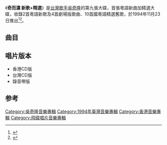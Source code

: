 {{Album infobox | <!-- See Wikipedia:WikiProject_Albums -->
|  Name        = 奇而濃 新歌+精選
|  Type        = 新曲+精選
|  Artist      = [[吳奇隆|吳奇隆]]
|  Cover       = 
|  Released    = 1994年11月23日
|  Recorded    = 
|  Genre       = [[粵語流行音樂|粵語流行音樂]]
|  Length      = 1:11:12
|  Label       = [[華納唱片_(香港)|華納唱片 (香港)]]
|  Number      =
|  Producer    = 見[[#曲目|曲目列表]]
|  Last album  = [[雙飛_(吳奇隆專輯)|雙飛]] <br />(1994年)
|  This album  = '''奇而濃 新歌+精選''' <br />(1994年)
|  Next album  = [[堅持_(吳奇隆專輯)|堅持]] <br />(1995年)
}}

《'''奇而濃 新歌+精選'''》是[[台灣|台灣]][[歌手|歌手]][[吳奇隆|吳奇隆]]的第九張大碟，首張粵語新曲加精選大碟，收錄2首粵語新歌及4首劇場版歌曲、10首國粵語精選舊歌，於1994年11月23日推出<ref>{{Cite book|title=中国歌星成名金曲 包括香港 台湾地区|last=黄新华，何敏静，肖朝晶编著|first=|publisher=南昌：百花洲文艺出版社|year=1994.12|isbn=7-80579-567-3|location=|pages=543}}</ref><ref>{{Cite book|title=80年代的宝贝们|last=何从主编；杨国伟等摄影；右意达漫画|first=|publisher=南昌：二十一世纪出版社|year=2003.08|isbn=7-5391-2305-2|location=|pages=87}}</ref>。

==曲目==
{{Tracklist
| font_size = 
| total_length = 1:11:12

| extra_column = 首次收錄專輯

| title1         = 奇而濃的狂想 	 	 	 	
| music1         = [[東野純直|東野純直]]
| lyrics1        = [[林振強|林振強]]
| arranger1      = [[趙增熹|趙增熹]]
| producer1      = [[王紀華|王紀華]]
| note1          = '''新歌'''
| longnote1      = '''第一主打歌'''<br>改編自東野純直的《君だから》
| extra1         = 奇而濃
| length1        = 5:01

| title2         = 驟雨	 	 	
| music2         = [[李子恆|李子恆]]
| lyrics2        = [[潘源良|潘源良]]
| arranger2      = [[Belinda_Foo|Belinda Foo]]	
| producer2      = [[陳志康_(音樂人)|陳志康]]
| note2          = '''新歌'''
| longnote2      = '''第二主打歌'''<br>國語原曲為《銀河》
| extra2         = 奇而濃
| length2        = 3:55

| title3         = 梁祝
| note3          = 劇場版 	 	
| music3         = [[何占豪|何占豪]]<br>[[陳鋼|陳鋼]]
| lyrics3        = [[黃霑|黃霑]]
| arranger3      = [[雷頌德|雷頌德]]
| producer3      = 雷頌德<br>黃霑
| longnote3      = 獨白：[[吳奇隆|吳奇隆]]
| extra3         = [[My_Summer_Dream|My Summer Dream]]
| length3        = 4:05

| title4         = 煙火
| music4         = [[李子恆|李子恆]]
| lyrics4        = 李子恆
| arranger4      = [[何國杰|何國杰]]
| producer4      = 李子恆
| note4          = 國語）（劇場版
| longnote4      = 獨白：[[郭靜_(香港)|郭靜]]
| extra4         = [[群星劇場版|群星劇場版]]
| length4        = 4:59

| title5         = 一天一天等下去
| note5          = 劇場版
| music5         = 李子恆
| lyrics5        = [[潘源良|潘源良]]
| arranger5      = 何國杰
| producer5      = 李子恆<br>陳志康
| longnote5      = 獨白：郭靜
| extra5         = 群星劇場版
| length5        = 4:17

| title6        = Loving You
| note6         = 粵語
| music6        = [[橫山輝一|橫山輝一]]
| lyrics6       = [[周禮茂|周禮茂]]
| arranger6     = [[甘志偉|甘志偉]]
| producer6     = 陳志康
| longnote6     = 改編自橫山輝一的《Loving You》<br>國語版本為《Loving You》
| extra6        = [[愛出個未來|愛出個未來]]
| length6       = 3:38

| title7         = 愛人還是你
| music7         = [[王傑_(歌手)|王傑]]
| lyrics7        = 周禮茂 
| arranger7      = [[杜自持|杜自持]]
| producer7      = 陳志康
| longnote7      = 國語原曲為《為愛流過淚》
| extra7         = 愛出個未來
| length7        = 4:26

| title8         = 夢不完的你
| note8          = 國語
| music8         = 李子恆
| lyrics8        = 李子恆
| arranger8      = 何國杰
| producer8      = 李子恆
| longnote8      = 台灣[[中視|中視]]電視劇《[[人間天堂|人間天堂]]》片尾曲
| extra8         = [[追夢|追夢]]
| length8        = 4:54

| title9         = 愛出個未來 	
| music9         = [[木森敏之|木森敏之]]
| lyrics9        = 周禮茂
| arranger9      = 杜自持
| producer9      = 陳志康
| note9          = 
| longnote9      = 改編自[[中西保志|中西保志]]的《君が微笑むなら》<br>國語版本為《好想忘了愛》
| extra9         = 愛出個未來
| length9        = 4:33

| title10        = 再愛的衝動
| music10        = [[都志見隆|都志見隆]]
| lyrics10       = 周禮茂
| arranger10     = 杜自持
| producer10     = 陳志康
| longnote10     = 改編自中西保志的《最後の雨》<br>同曲曲目：[[蘇永康|蘇永康]]《讓我暖一些》<br>國語版本為蘇永康的《太接近夜》
| extra10        = 愛出個未來
| length10       = 4:42

| title11         = 是我惹的禍
| music11         = [[羅以|羅以]]
| lyrics11        = [[黃偉文|黃偉文]]	
| arranger11      = [[金培達|金培達]]
| producer11      = 陳志康
| longnote11      = 國語版本為《野火》
| note11          = 
| extra11         = [[My_Summer_Dream|My Summer Dream]]
| length11        = 4:26

| title12         = My Summer Dream
| music12         = [[陳大力|陳大力]]<br>[[陳秀男|陳秀男]]
| lyrics12        = [[古倩敏|古倩敏]]
| arranger12      = 雷頌德
| producer12      = 李子恆<br>陳志康
| note12          = 粵語
| longnote12      = 國語原曲為《My Summer Dream》
| extra12         = My Summer Dream
| length12        = 4:17

| title13        = 不羈的女人
| music13        = 金培達
| lyrics13       = 潘源良		
| arranger13     = 金培達
| producer13     = 陳志康
| longnote13     = 國語版本為[[蘇有朋|蘇有朋]]的《最愛你的人》
| extra13        = My Summer Dream
| length13       = 4:28

| title14        = 追夢
| note14         = 國語
| music14        = 陳大力<br>陳秀男
| lyrics14       = 陳大力
| arranger14     = 何國杰
| producer14     = 李子恆
| longnote14     = 
| extra14        = 追夢
| length14       = 4:34

| title15        = 死心不息
| music15        = 陳大力<br>陳秀男
| lyrics15       = [[劉卓輝|劉卓輝]]
| arranger15     = 何國杰
| producer15     = 陳志康 
| note15         = 
| longnote15     = 國語原曲為《蓦然回首》
| extra15        = 愛出個未來
| length15       = 4:38

| title16        = 祝你一路順風
| music16        = 李子恆
| lyrics16       = [[吳奇隆|吳奇隆]]
| arranger16     = 何國杰
| producer16     = 李子恆 
| note16         = 國語
| longnote16     = 電影《[[逃學外傳|逃學外傳]]》插曲<br>粵語版本為[[倫永亮|倫永亮]]及[[李國祥|李國祥]]合唱的《總有你鼓勵》
| extra16        = [[追風少年|追風少年]]
| length16       = 4:15
}}

== 唱片版本 ==
*香港CD版
*台灣CD版
*錄音帶版

==参考==
{{reflist}}

{{吳奇隆}}
{{小虎隊 (台灣)}}
[[Category:吳奇隆音樂專輯|Category:吳奇隆音樂專輯]]
[[Category:1994年臺灣音樂專輯|Category:1994年臺灣音樂專輯]]
[[Category:香港音樂專輯|Category:香港音樂專輯]]
[[Category:飛碟唱片音樂專輯|Category:飛碟唱片音樂專輯]]